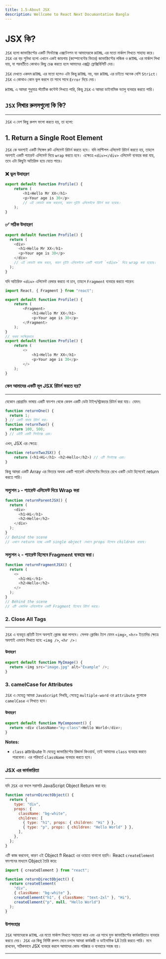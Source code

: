 ```yaml
---
title: 1.5-About JSX
description: Wellcome to React Next Documantation Bangla
---
```


# <h1 className="bg-gradient-to-r from-blue-500 to-purple-500 inline-block text-transparent bg-clip-text text-5xl pt-2">JSX কি?</h1>

`JSX` হলো জাভাস্ক্রিপ্টের একটি সিনট্যাক্স এক্সটেনশন যা আমাদেরকে `HTML` এর মতো মার্কাপ লিখতে সাহায্য করে। `JSX` এর বড় সুবিধা হলো এখানে একই জায়গায় (কম্পোনেন্টের ভিতর) জাভাস্ক্রিপ্টের লজিক ও `HTML` এর মার্কাপ লিখা যায়, যা পরবর্তীতে কোথাও কিছু চেঞ্জ করতে হলে আমাদের এক্সট্রা ফ্লেক্সিবিলিটি দেয়।

`JSX` দেখতে একদম `HTML` এর মতো হলেও এটা কিন্তু `HTML` নয়, বরং `HTML` এর চাইতে অনেক বেশি `Strict`। `JSX` এ কোথাও কোন ভুল করলে তা সাথে সাথে `Error` দিয়ে দেয়।

`HTML` এ আমরা শুধুমাত্র স্ট্যাটিক কন্টেন্ট লিখতে পারি, কিন্তু `JSX` এ আমরা ডাইনামিক ভ্যালু ব্যবহার করতে পারি।

## `JSX` লিখার রুলসগুলো কি কি?
___

`JSX` এ বেশ কিছু রুলস ফলো করতে হয়, তা হলো:

## 1. Return a Single Root Element

`JSX` কে অবশ্যই একটি সিঙ্গেল রুট এলিমেন্ট রিটার্ন করতে হবে। যদি মাল্টিপল এলিমেন্ট রিটার্ন করতে হয়, তাহলে অবশ্যই একটি প্যারেন্ট এলিমেন্ট দিয়ে `wrap` করতে হবে। এক্ষেত্রে `<div></div>` এলিমেন্ট ব্যবহার করা যায়, তবে এটা কিছুটা অতিরিক্ত হয়ে যেতে পারে।

### ❌ ভুল উদাহরণ

```javascript filename="Profile.jsx"
export default function Profile() {
    return (
        <h1>Hello Mr XX</h1>
        <p>Your age is 30</p>
        // এই কোডটা কাজ করবেনা, কারণ দুইটা এলিমেন্টকে রিটার্ন করা হয়েছে।
    );
}
```

### ✅ সঠিক উদাহরণ

```javascript filename="Profile.jsx"
export default function Profile() {
  return (
    <div>
      <h1>Hello Mr XX</h1>
      <p>Your age is 30</p>
    </div>
    // এই কোডটা কাজ করবে, কারণ দুইটা এলিমেন্টকে একটি প্যারেন্ট `<div>` দিয়ে wrap করা হয়েছে।
  );
}
```

যদি অতিরিক্ত `<div>` এলিমেন্ট রেন্ডার করতে না চান, তাহলে `Fragment` ব্যবহার করতে পারেন:

```javascript
import React, { Fragment } from "react";

export default function Profile() {
    return (
        <Fragment>
            <h1>Hello Mr XX</h1>
            <p>Your age is 30</p>
        </Fragment>
    );
}
// অথবা সংক্ষিপ্তভাবে
export default function Profile() {
    return (
        <>
            <h1>Hello Mr XX</h1>
            <p>Your age is 30</p>
        </>
    );
}
```

### কেন আমাদের একটি মূল JSX রিটার্ন করতে হয়?
_____

যেকোন প্রোগ্রামিং ভাষায় একটি ফাংশন থেকে কেবল একটি ডেটা টাইপ/স্ট্রাকচার রিটার্ন করা যায়। যেমন:

```javascript
function returnOne() {
  return 1;
} // একটি নাম্বার রিটার্ন করা।
function returnTwo() {
  return 100, 500;
} // এইটি একটি সিনট্যাক্স এরর।
```

এখন, JSX এর ক্ষেত্রে:

```javascript
function returnTwoJSX() {
    return (<h1>Hi</h1> <h2>Hello</h2>) // এটি সিনট্যাক্স এরর।
}
```

কিন্তু আমরা একটি Array এর ভিতরে অথবা একটি প্যারেন্ট এলিমেন্টের ভিতরে রেখে একটি ডেটা হিসেবেই return করতে পারি।

### সল্যুশন ১ - প্যারেন্ট এলিমেন্ট দিয়ে Wrap করা

```javascript
function returnParentJSX() {
  return (
    <div>
      <h1>Hi</h1>
      <h2>Hello</h2>
    </div>
  );
}
// Behind the scene
// এখানে return হচ্ছে একটি single object যেখানে props হিসেবে children রয়েছে।
```

### সল্যুশন ২ - প্যারেন্ট হিসেবে Fragment ব্যবহার করা।

```javascript
function returnFragmentJSX() {
  return (
    <>
      <h1>Hi</h1>
      <h2>Hello</h2>
    </>
  );
}
// Behind the scene
// এটি একাধিক এলিমেন্টকে একটি Fragment হিসেবে রিটার্ন করছে।
```

### 2. Close All Tags
___

`JSX` এ ব্যবহৃত প্রতিটি ট্যাগ অবশ্যই ক্লোজ করা লাগবে। সেলফ ক্লোজিং ট্যাগ যেমন `<img>`, `<hr>` ইত্যাদির ক্ষেত্রে অবশ্যই এভাবে লিখতে হবে: `<img />`, `<hr />`।

#### উদাহরণ

```javascript
export default function MyImage() {
  return <img src="image.jpg" alt="Example" />;
}
```

### 3. camelCase for Attributes

`JSX` এ যেহেতু আমরা `JavaScript` লিখছি, সেহেতু `multiple-word` এর `attribute` গুলোকে `camelCase` এ লিখতে হবে।

#### উদাহরণ

```javascript
export default function MyComponent() {
  return <div className="my-class">Hello World</div>;
}
```

**Notes:**

- `class` attribute টা যেহেতু জাভাস্ক্রিপ্টের রিজার্ভ কিওয়ার্ড, তাই আমাদের `class` ব্যবহার করতে পারবোনা। এর পরিবর্তে `className` ব্যবহার করতে হবে।

### JSX এর কার্যকারিতা
___

যদি `JSX` এর বদলে সরাসরি JavaScript Object Return করা হয়:

```javascript
function returnDirectObject() {
  return {
    type: "div",
    props: {
      className: "bg-white",
      children: [
        { type: "h1", props: { children: "Hi" } },
        { type: "p", props: { children: "Hello World" } },
      ],
    },
  };
}
```

এটি কাজ করবেনা, কারণ এই Object টি React এর ওয়েতে বানানো হয়নি। React `createElement` ফাংশনের মাধ্যমে Object তৈরি করে:

```javascript
import { createElement } from "react";

function returnDirectObject() {
  return createElement(
    "div",
    { className: "bg-white" },
    createElement("h1", { className: "text-2xl" }, "Hi"),
    createElement("p", null, "Hello World")
  );
}
```

### উপসংহার

`JSX` আমাদেরকে `HTML` এর মতো মার্কাপ লিখতে সহায়তা করে এবং এর সাথে যুক্ত জাভাস্ক্রিপ্টের কার্যকারিতাও ব্যবহার করতে দেয়। `JSX` এর কিছু নির্দিষ্ট রুলস মেনে চললে আমরা কার্যকরী ও ডাইনামিক UI তৈরি করতে পারি। মনে রাখবেন, সঠিকভাবে JSX ব্যবহার করলে আমাদের কোড পরিষ্কার ও ব্যবহারে সহজ হয়।

---
